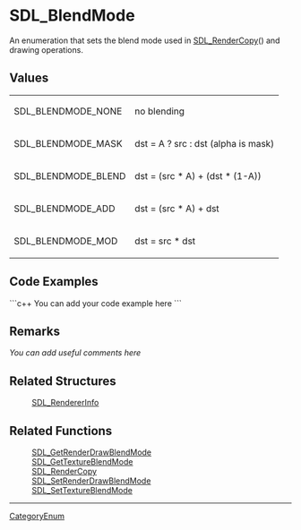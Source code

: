 <!-- pragma section-numbers off -->
<!-- pragma disable-camelcase -->

= SDL_BlendMode =
An enumeration that sets the blend mode used in [[SDL_RenderCopy]]() and drawing operations.


== Values ==
{|
|SDL_BLENDMODE_NONE
|no blending
|-
|SDL_BLENDMODE_MASK
|dst = A ? src : dst (alpha is mask)
|-
|SDL_BLENDMODE_BLEND
|dst = (src * A) + (dst * (1-A))
|-
|SDL_BLENDMODE_ADD
|dst = (src * A) + dst
|-
|SDL_BLENDMODE_MOD
|dst = src * dst
|}

== Code Examples ==
```c++
You can add your code example here
```

== Remarks ==
''You can add useful comments here''

== Related Structures ==
:[[SDL_RendererInfo]]

== Related Functions ==
:[[SDL_GetRenderDrawBlendMode]]
:[[SDL_GetTextureBlendMode]]
:[[SDL_RenderCopy]]
:[[SDL_SetRenderDrawBlendMode]]
:[[SDL_SetTextureBlendMode]]

----
[[CategoryEnum]]
